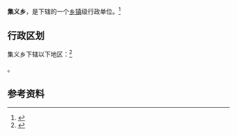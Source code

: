 {{中国乡级行政区|14/01/21/204/000}}

'''集义乡'''，是{{PRC admin/fullname|14/01/21/204/000|3}}下辖的一个[[乡镇|乡镇]]级行政单位。<ref>{{PRC admin/ref sgc|{{PRC admin/parent|14/01/21/204/000}}}}</ref>

== 行政区划 ==

集义乡下辖以下地区：<ref>{{PRC admin/ref sgc|14/01/21/204/000}}</ref>

{{PRC admin/children|14/01/21/204/000}}。

== 参考资料 ==

{{reflist}}

{{行政区划小作品}}
{{PRC admin/navcat|14/01/21/204/000}}